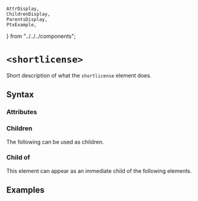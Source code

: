     AttrDisplay,
    ChildrenDisplay,
    ParentsDisplay,
    PtxExample,
} from "../../../components";

# `<shortlicense>`

Short description of what the `shortlicense` element does.

## Syntax

### Attributes

<AttrDisplay name="shortlicense" />

### Children

The following can be used as children.

<ChildrenDisplay name="shortlicense" />

### Child of

This element can appear as an immediate child of the following elements.

<ParentsDisplay name="shortlicense" />

## Examples

    